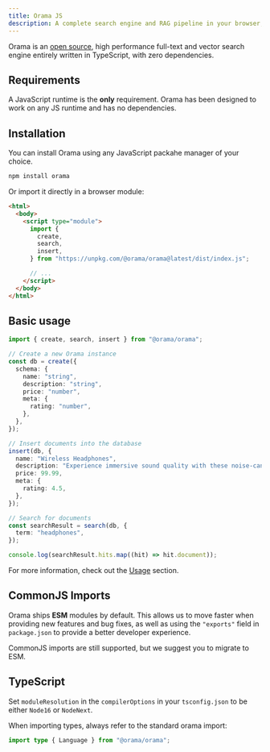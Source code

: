 ```yaml
---
title: Orama JS
description: A complete search engine and RAG pipeline in your browser, server or edge network with support for full-text, vector, and hybrid search in less than 2kb.
---
```


Orama is an <a href="https://github.com/oramasearch/orama" target="_blank">open source</a>, high performance full-text and vector search engine entirely written in TypeScript, with zero dependencies. 

## Requirements

A JavaScript runtime is the **only** requirement. Orama has been designed to work on any JS runtime and has no dependencies.

## Installation

You can install Orama using any JavaScript packahe manager of your choice.

```bash
npm install orama
```

Or import it directly in a browser module:

```html
<html>
  <body>
    <script type="module">
      import {
        create,
        search,
        insert,
      } from "https://unpkg.com/@orama/orama@latest/dist/index.js";

      // ...
    </script>
  </body>
</html>
```

## Basic usage

```ts copy
import { create, search, insert } from "@orama/orama";

// Create a new Orama instance
const db = create({
  schema: {
    name: "string",
    description: "string",
    price: "number",
    meta: {
      rating: "number",
    },
  },
});

// Insert documents into the database
insert(db, {
  name: "Wireless Headphones",
  description: "Experience immersive sound quality with these noise-cancelling wireless headphones.",
  price: 99.99,
  meta: {
    rating: 4.5,
  },
});

// Search for documents
const searchResult = search(db, {
  term: "headphones",
});

console.log(searchResult.hits.map((hit) => hit.document));
```

For more information, check out the [Usage](/docs/orama-js/usage/create) section.

## CommonJS Imports

Orama ships **ESM** modules by default. This allows us to move faster when providing new features and bug fixes, as well as using the `"exports"` field in `package.json` to provide a better developer experience.

CommonJS imports are still supported, but we suggest you to migrate to ESM.

## TypeScript

Set `moduleResolution` in the `compilerOptions` in your `tsconfig.json` to be either `Node16` or `NodeNext`.

When importing types, always refer to the standard orama import:

```ts copy
import type { Language } from "@orama/orama";
```
